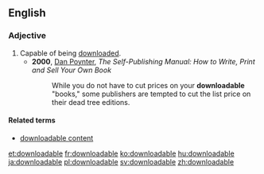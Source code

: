 ==English==

===Adjective===
{{en-adj|-}}
# Capable of being [[download]]ed.
#* '''2000''', [[w:Dan Poynter|Dan Poynter]], ''The Self-Publishing Manual: How to Write, Print and Sell Your Own Book''
#*: While you do not have to cut prices on your '''downloadable''' "books," some publishers are tempted to cut the list price on their dead tree editions.

====Related terms====
* [[downloadable content]]

[[et:downloadable]]
[[fr:downloadable]]
[[ko:downloadable]]
[[hu:downloadable]]
[[ja:downloadable]]
[[pl:downloadable]]
[[sv:downloadable]]
[[zh:downloadable]]